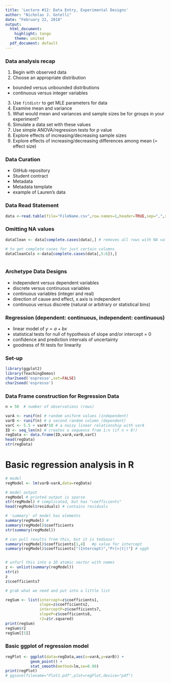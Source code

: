 ---
title: 'Lecture #12: Data Entry, Experimental Designs'
author: "Nicholas J. Gotelli"
date: "February 22, 2018"
output:
  html_document:
    highlight: tango
    theme: united
  pdf_document: default
---
### Data analysis recap
1. Begin with observed data
2. Choose an appropriate distribution
  - bounded versus unbounded distributions
  - continuous versus integer variables
3. Use `fitdistr` to get MLE parameters for data
4. Examine mean and variance
5. What would mean and variances and sample sizes be for groups in your experiment?
6. Simulate a data set with these values
7. Use simple ANOVA/regression tests for p value
8. Explore effects of increasing/decreasing sample sizes
9. Explore effects of increasing/decreasing differences among mean (= effect size)

### Data Curation
- GitHub repository
- Student contract
- Metadata
- Metadata template
- example of Lauren's data

### Data Read Statement
```{r,eval=FALSE}
data <-read.table(file="FileName.csv",row.names=1,header=TRUE,sep=",",stringsAsFactors=FALSE)
```

### Omitting NA values
```{r, eval= FALSE}
dataClean <- data[complete.cases(data),] # removes all rows with NA values

# to get complete cases for just certain columns 
dataCleanCols <-data[complete.cases(data[,5:6]),]
                                   
```
 
### Archetype Data Designs
- independent versus dependent variables
- discrete versus continuous variables
- continuous variables (integer and real)
- direction of cause and effect, x axis is independent
- continuous versus discrete (natural or arbitrary or statistical bins)

### Regression (dependent: continuous, independent: continuous)
- linear model of $y = a + bx$
- statistical tests for null of hypothesis of slope and/or intercept = 0
- confidence and prediction intervals of uncertainty
- goodness of fit tests for linearity

### Set-up
```{r}
library(ggplot2)
library(TeachingDemos)
char2seed('espresso',set=FALSE)
char2seed('espresso')
```


### Data Frame construction for Regression Data

```{r}
n = 50  # number of observations (rows)

varA <- runif(n) # random uniform values (independent)
varB <- runif(n) # a second random column (dependent)
varC <- 5.5 + varA*10 # a noisy linear relationship with varA
ID <- seq_len(n) # creates a sequence from 1:n (if n > 0!)
regData <- data.frame(ID,varA,varB,varC)
head(regData)
str(regData)
```

# Basic regression analysis in R
```{r}
# model
regModel <- lm(varB~varA,data=regData)

# model output
regModel # printed output is sparse
str(regModel) # complicated, but has "coefficients"
head(regModel$residuals) # contains residuals

# 'summary' of model has elements
summary(regModel) # 
summary(regModel)$coefficients
str(summary(regModel))

# can pull results from this, but it is tedious!
summary(regModel)$coefficients[1,4]   #p value for intercept
summary(regModel)$coefficients["(Intercept)","Pr(>|t|)"] # uggh


# unfurl this into a 1D atomic vector with names
z <- unlist(summary(regModel))
str(z)
z
z$coefficients7

# grab what we need and put into a little list

regSum <- list(intercept=z$coefficients1,
               slope=z$coefficients2,
               interceptP=z$coefficients7,
               slopeP=z$coefficients8,
               r2=z$r.squared)
print(regSum)
regSum$r2
regSum[[5]]

```

### Basic ggplot of regression model

```{r}
regPlot <- ggplot(data=regData,aes(x=varA,y=varB)) +
           geom_point() +
           stat_smooth(method=lm,se=0.99)
print(regPlot)
# ggsave(filename="Plot1.pdf",plot=regPlot,device="pdf")
```

